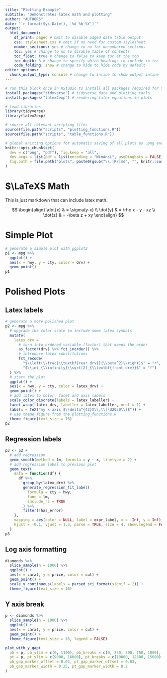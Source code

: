 ```yaml
---
title: "Plotting Example"
subtitle: "Demonstrates latex math and plotting"
author: "AUTHORS"
date: "`r format(Sys.Date(), '%d %b %Y')`"
output:
  html_document: 
    df_print: paged # omit to disable paged data table output
    css: stylesheet.css # omit if no need for custom stylesheet
    number_sections: yes # change to no for unnumbered sections
    toc: yes # change to no to disable table of contents
    toc_float: true # change to false to keep toc at the top
    toc_depth: 3 # change to specify which headings to include in toc
    code_folding: show # change to hide to hide code by default
editor_options:
  chunk_output_type: console # change to inline to show output inline
---
```


```r
# run this block once in RStudio to install all packages required for this example
install.packages("tidyverse") # tidyverse data and plotting tools
install.packages("latex2exp") # rendering latex equations in plots
```


```r
# load libraries
library(tidyverse) 
library(latex2exp)

# source all relevant scripting files
source(file.path("scripts", "plotting_functions.R"))
source(file.path("scripts", "table_functions.R"))

# global knitting options for automatic saving of all plots as .png and .pdf
knitr::opts_chunk$set(
  dev = c("png", "pdf"), fig.keep = "all",
  dev.args = list(pdf = list(encoding = "WinAnsi", useDingbats = FALSE)),
  fig.path = file.path("plots", paste0(gsub("\\.[Rr]md", "", knitr::current_input()), "_"))
)
```

# $\LaTeX$ Math

This is just markdown that can include latex math.

$$
\begin{align}
\dot{x} & = \sigma(y-x) \\
\dot{y} & = \rho x - y - xz \\
\dot{z} & = -\beta z + xy
\end{align}
$$

# Simple Plot

```r
# generate a simple plot with ggplot2
p1 <- mpg %>% 
  ggplot() +
  aes(x = hwy, y = cty, color = drv) + 
  geom_point()
p1
```

# Polished Plots

## Latex labels

```r
# generate a more polished plot
p2 <- mpg %>% 
  # upgrade the color scale to include some latex symbols
  mutate(
    latex_drv = 
      # turn into ordered variable (factor) that keeps the order
      as_factor(drv) %>% fct_inorder() %>% 
      # introduce latex substitutions
      fct_recode(
        "$\\left(\\frac{\\textbf{rear drv}}{\\beta^2}\\right)$" = "r",
        "$\\int_{\\infinity}\\sqrt[2]_{\\textbf{front drv}}$" = "f")
  ) %>% 
  # start the plot
  ggplot() + 
  aes(x = hwy, y = cty, color = latex_drv) + 
  geom_point() +
  # add latex to color, facet and axis labels
  scale_color_discrete(labels = latex_labeller) +
  facet_wrap(~latex_drv, labeller = latex_labeller, ncol = 1) +
  labs(x = TeX("my x axis $\\delta^{42}X\\,\\[\U2030\\]$")) + 
  # use theme_figure from the plotting_functions.R
  theme_figure(text_size = 16)
p2
```

## Regression labels

```r
p3 <- p2 +
  # add regression
  geom_smooth(method = lm, formula = y ~ x, linetype = 2) +
  # add regression label to previous plot
  geom_text(
    data = function(df) {
      df %>%
        group_by(latex_drv) %>%
        generate_regression_fit_label(
          formula = cty ~ hwy,
          func = lm,
          include_r2 = TRUE
        ) %>%
        filter(!has_error)
    },
    mapping = aes(color = NULL, label = expr_label, x = -Inf, y = Inf),
    hjust = -0.1, vjust = 1.3, parse = TRUE, size = 4, show.legend = FALSE
  ) 
p3
```

## Log axis formatting

```r
diamonds %>%
  slice_sample(n = 1000) %>%
  ggplot() +
  aes(x = carat, y = price, color = cut) +
  geom_point() + 
  scale_y_continuous(labels = parsed_sci_format(signif = 2)) +
  theme_figure(text_size = 16)
```

## Y axis break

```r
p <- diamonds %>%
  slice_sample(n = 1000) %>%
  ggplot() +
  aes(x = carat, y = price, color = cut) +
  geom_point() + 
  theme_figure(text_size = 16, legend = FALSE)

plot_with_y_gap(
  pb = p, pb_ylim = c(0, 1100), pb_breaks = c(0, 250, 500, 750, 1000),
  pt = p, pt_ylim = c(9000, 16000), pt_breaks = c(10000, 12500, 15000),
  pb_gap_marker_offset = 0.02, pt_gap_marker_offset = 0.03, 
  pb_gap_marker_width = 0.25, pt_gap_marker_width = 0.2
)
```


